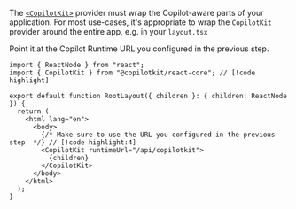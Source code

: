 
The [`<CopilotKit>`](/reference/components/CopilotKit) provider must wrap the Copilot-aware parts of your application.
For most use-cases, it's appropriate to wrap the `CopilotKit` provider around the entire app, e.g. in your `layout.tsx`

Point it at the Copilot Runtime URL you configured in the previous step.

  ```tsx title="layout.tsx"
  import { ReactNode } from "react";
  import { CopilotKit } from "@copilotkit/react-core"; // [!code highlight]

  export default function RootLayout({ children }: { children: ReactNode }) {
    return (
      <html lang="en">
        <body> 
          {/* Make sure to use the URL you configured in the previous step  */} // [!code highlight:4]
          <CopilotKit runtimeUrl="/api/copilotkit"> 
            {children}
          </CopilotKit>
        </body>
      </html>
    );
  }